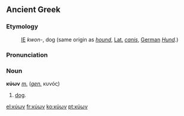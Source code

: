 ==Ancient Greek==

===Etymology===
:[[Indoeuropean|IE]] ''kwon-'', dog (same origin as ''[[hound]]'', [[Latin|Lat.]] ''[[canis]]'', [[German]] ''[[Hund]]''.)

===Pronunciation===
{{IPA|[ˈkyon] / [ˈkion] / [ˈkio̞n] / [ˈcio̞n]}}

===Noun===
'''κύων''' ''[[masculine|m.]]'' (''[[genitive|gen.]]'' κυνός)

#[[dog]].

[[el:κύων]]
[[fr:κύων]]
[[ko:κύων]]
[[pt:κύων]]